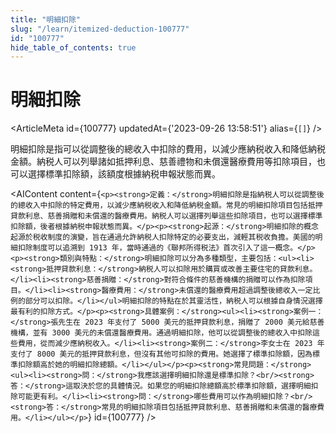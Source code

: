 ```yaml
---
title: "明細扣除"
slug: "/learn/itemized-deduction-100777"
id: "100777"
hide_table_of_contents: true
---
```



# 明細扣除

<ArticleMeta id={100777} updatedAt={'2023-09-26 13:58:51'} alias={`[]`} />
<div className='border-solid border-b border-t-0 my-4 border-[var(--ifm-color-gray-300)]' />

明細扣除是指可以從調整後的總收入中扣除的費用，以減少應納税收入和降低納税金額。納税人可以列舉諸如抵押利息、慈善禮物和未償還醫療費用等扣除項目，也可以選擇標準扣除額，該額度根據納税申報狀態而異。

<AIContent content={`<p><strong>定義：</strong>明細扣除是指納税人可以從調整後的總收入中扣除的特定費用，以減少應納税收入和降低納税金額。常見的明細扣除項目包括抵押貸款利息、慈善捐贈和未償還的醫療費用。納税人可以選擇列舉這些扣除項目，也可以選擇標準扣除額，後者根據納税申報狀態而異。</p><p><strong>起源：</strong>明細扣除的概念起源於税收制度的演變，旨在通過允許納税人扣除特定的必要支出，減輕其税收負擔。美國的明細扣除制度可以追溯到 1913 年，當時通過的《聯邦所得税法》首次引入了這一概念。</p><p><strong>類別與特點：</strong>明細扣除可以分為多種類型，主要包括：<ul><li><strong>抵押貸款利息：</strong>納税人可以扣除用於購買或改善主要住宅的貸款利息。</li><li><strong>慈善捐贈：</strong>對符合條件的慈善機構的捐贈可以作為扣除項目。</li><li><strong>醫療費用：</strong>未償還的醫療費用超過調整後總收入一定比例的部分可以扣除。</li></ul>明細扣除的特點在於其靈活性，納税人可以根據自身情況選擇最有利的扣除方式。</p><p><strong>具體案例：</strong><ul><li><strong>案例一：</strong>張先生在 2023 年支付了 5000 美元的抵押貸款利息，捐贈了 2000 美元給慈善機構，並有 3000 美元的未償還醫療費用。通過明細扣除，他可以從調整後的總收入中扣除這些費用，從而減少應納税收入。</li><li><strong>案例二：</strong>李女士在 2023 年支付了 8000 美元的抵押貸款利息，但沒有其他可扣除的費用。她選擇了標準扣除額，因為標準扣除額高於她的明細扣除總額。</li></ul></p><p><strong>常見問題：</strong><ul><li><strong>問：</strong>我應該選擇明細扣除還是標準扣除？<br/><strong>答：</strong>這取決於您的具體情況。如果您的明細扣除總額高於標準扣除額，選擇明細扣除可能更有利。</li><li><strong>問：</strong>哪些費用可以作為明細扣除？<br/><strong>答：</strong>常見的明細扣除項目包括抵押貸款利息、慈善捐贈和未償還的醫療費用。</li></ul></p>`} id={100777} />
